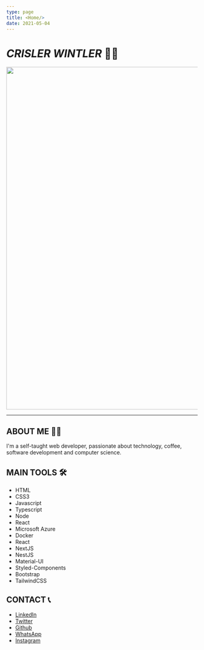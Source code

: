 ```yaml
---
type: page
title: <Home/>
date: 2021-05-04
---
```


# _CRISLER WINTLER_ 🐱‍💻

<img
  align="center"
  width="900"
  src="https://media.giphy.com/media/836HiJc7pgzy8iNXCn/giphy.gif"
/>

---

## ABOUT ME 🐱‍👓

I'm a self-taught web developer, passionate about technology, coffee, software development and computer science.

## MAIN TOOLS 🛠️

- HTML
- CSS3
- Javascript
- Typescript
- Node
- React
- Microsoft Azure
- Docker
- React
- NextJS
- NestJS
- Material-UI
- Styled-Components
- Bootstrap
- TailwindCSS

## CONTACT 📞

- [LinkedIn](https://www.linkedin.com/in/crisler-wintler-l-da-silva-550488202/)
- [Twitter](https://twitter.com/crislerguitar)
- [Github](https://github.com/crislerwin)
- [WhatsApp](https://wa.me/message/G2MTGZR52DQDO1)
- [Instagram](https://www.instagram.com/cwintler/)

